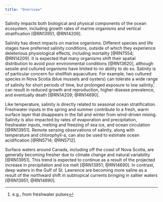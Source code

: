 ```yaml
---
title: "Overview"
---
```


Salinity impacts both biological and physical components of the ocean ecosystem, including growth rates of marine organisms and vertical stratification [@RN13951, @RN14209]. 

Salinity has direct impacts on marine organisms. Different species and life stages have preferred salinity conditions, outside of which they experience deleterious physiological effects, including mortality [@RN7554; @RN14209]. It is expected that many organisms shift their spatial distribution to avoid poor environmental conditions [@RN13620], although sessile and cultured organisms have limited to no ability to do so. Salinity is of particular concern for shellfish aquaculture. For example, two cultured species in Nova Scotia (blue mussels and oysters) can tolerate a wide range of salinity for short periods of time, but prolonged exposure to low salinity[^1] can result in reduced growth and reproduction, higher disease prevalence, and eventually death [@RN14209; @RN14690]. 

[^1]: e.g., from freshwater pulses

Like temperature, salinity is directly related to seasonal ocean stratification. Freshwater inputs in the spring and summer contribute to a fresh, warm surface layer that disappears in the fall and winter from wind-driven mixing. Salinity is also impacted by rates of evaporation and precipitation, freshwater inputs, melting and freezing of sea ice, and ocean circulation [@RN13951]. Remote sensing observations of salinity, along with temperature and chlorophyll-a, can also be used to estimate ocean acidification [@RN5714; @RN5712].

Surface waters around Canada, including off the coast of Nova Scotia, are generally becoming fresher due to climate change and natural variability [@RN13951]. This trend is expected to continue as a result of the projected increase in precipitation and ice melt [@RN13951; @RN14690]. In contrast, deep waters in the Gulf of St. Lawrence are becoming more saline as a result of the northward shift in subtropical currents bringing in saltier waters [@RN13951; @RN14690]. 


